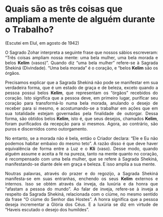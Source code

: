 # Quais são as três coisas que ampliam a mente de alguém durante o Trabalho?
(Escutei em Elul, em agosto de 1942)

::: {style="text-align: justify"}

 O Sagrado Zohar interpreta a seguinte frase que nossos sábios escreveram: “Três coisas ampliam nossa mente: uma bela mulher, uma bela morada e belos **Kelim** (vasos)”. Quando diz “uma bela mulher” refere-se à Sagrada Shekiná (Divindade). “Uma bela morada” é o coração, e “belos **Kelim** são os órgãos.



Precisamos explicar que a Sagrada Shekiná não pode se manifestar em sua verdadeira forma, que é um estado de graça e de beleza, exceto quando a pessoa possui belos **Kelim**, que representam os “órgãos” recebidos do coração. Isto significa que a pessoa deve, em primeiro lugar, purificar seu coração para transformá-lo numa bela morada, anulando o desejo de receber para si mesmo, e acostumando-se a trabalhar em ações que em sua totalidade estejam governadas pela finalidade de outorgar. Dessa forma, são obtidos belos **Kelim**, isto é, que seus desejos, chamados **Kelim**, foram purificados da recepção para si mesmos. Agora, ao contrário, são puros e discernidos como outorgamento.



No entanto, se a morada não é bela, então o Criador declara: “Ele e Eu não podemos habitar embaixo do mesmo teto”. A razão disso é que deve haver equivalência de forma entre a Luz e o **Kli** (vaso). Desse modo, quando alguém assume e aceita a fé na pureza, tanto na mente quanto no coração, é recompensado com uma bela mulher, que se refere à Sagrada Shekiná, manifestando-se diante dele em graça e beleza. E isso amplia a sua mente.



Noutras palavras, através do prazer e do regozijo, a Sagrada Shekiná manifesta-se em suas entranhas, enchendo os seus **Kelim** externos e internos. Isso se obtém através da inveja, da luxúria e da honra que “afastam a pessoa do mundo”. Ao falar de inveja, refere-se à inveja a respeito da Sagrada Shekiná, relacionada com o ciúme, no mesmo sentido da frase “O ciúme do Senhor das Hostes”.  A honra significa que a pessoa deseja incrementar a Glória dos Céus. E a luxúria se diz em virtude de “Haveis escutado o desejo dos humildes”. 

:::
